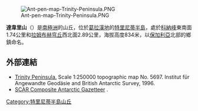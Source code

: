 [[Image:Ant-pen-map-Trinity-Peninsula.PNG|thumb]]

'''達韋里山'''（{{lang-en|Daveri Hill}}）是[[南極洲|南極洲]]的山丘，位於[[葛拉漢地|葛拉漢地]]的[[特里尼蒂半島|特里尼蒂半島]]，處於[[科納峰|科納峰]]東南面1.74公里和[[拉姆布赫穹丘|拉姆布赫穹丘]]西北面2.89公里，海拔高度834米，以[[保加利亞|保加利亞]]北部的鄉鎮命名。

{{coord|63|35|27|S|58|38|56|W|display=title}}

==外部連結==
* [https://web.archive.org/web/20131002100340/http://www.bkg.bund.de/nn_193194/DE/Bundesamt/Downloads/Kostenlose-Karten/Antarktis-Karten/Satellitenbildkarten/Scale250/Daten/Trinity-Peninsula%2CtemplateId%3Draw%2Cproperty%3DpublicationFile.pdf/Trinity-Peninsula.pdf Trinity Peninsula.] Scale 1:250000 topographic map No. 5697. Institut für Angewandte Geodäsie and British Antarctic Survey, 1996.
* [http://data.aad.gov.au/aadc/gaz/scar/ SCAR Composite Antarctic Gazetteer] {{WebCite|url=https://www.webcitation.org/5ug2CfC7m?url=http://data.aad.gov.au/aadc/gaz/scar/ |date=20101202140255 |dateformat=iso }}.

{{DEFAULTSORT:Daveri Hill}}
[[Category:特里尼蒂半島山丘|Category:特里尼蒂半島山丘]]


{{TrinityPeninsula-geo-stub}}